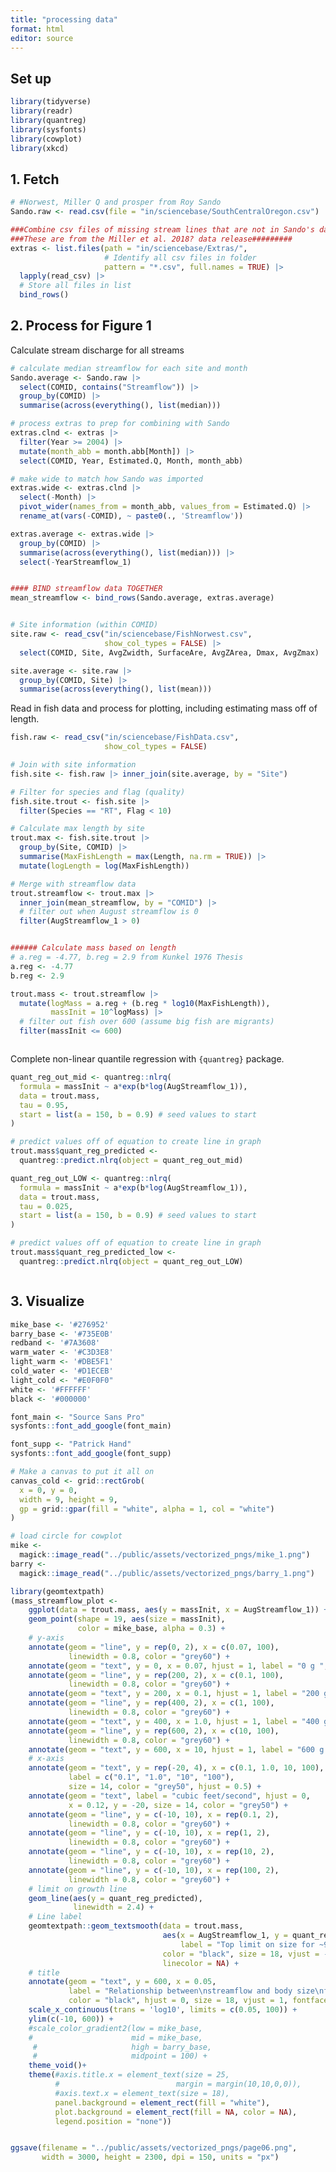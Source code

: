 ```yaml
---
title: "processing data"
format: html
editor: source
---
```


## Set up

```r

library(tidyverse)
library(readr)
library(quantreg)
library(sysfonts)
library(cowplot)
library(xkcd)

```

## 1. Fetch


```r
# #Norwest, Miller Q and prosper from Roy Sando
Sando.raw <- read.csv(file = "in/sciencebase/SouthCentralOregon.csv") 

###Combine csv files of missing stream lines that are not in Sando's data release#########
###These are from the Miller et al. 2018? data release#########
extras <- list.files(path = "in/sciencebase/Extras/", 
                     # Identify all csv files in folder
                     pattern = "*.csv", full.names = TRUE) |>
  lapply(read_csv) |>                                            
  # Store all files in list
  bind_rows()

```

## 2. Process for Figure 1

Calculate stream discharge for all streams

```r
# calculate median streamflow for each site and month
Sando.average <- Sando.raw |>
  select(COMID, contains("Streamflow")) |>
  group_by(COMID) |>
  summarise(across(everything(), list(median)))

# process extras to prep for combining with Sando
extras.clnd <- extras |> 
  filter(Year >= 2004) |>
  mutate(month_abb = month.abb[Month]) |>
  select(COMID, Year, Estimated.Q, Month, month_abb)

# make wide to match how Sando was imported
extras.wide <- extras.clnd |>
  select(-Month) |> 
  pivot_wider(names_from = month_abb, values_from = Estimated.Q) |>
  rename_at(vars(-COMID), ~ paste0(., 'Streamflow'))

extras.average <- extras.wide |>
  group_by(COMID) |>
  summarise(across(everything(), list(median))) |>
  select(-YearStreamflow_1)


#### BIND streamflow data TOGETHER
mean_streamflow <- bind_rows(Sando.average, extras.average)


# Site information (within COMID)
site.raw <- read_csv("in/sciencebase/FishNorwest.csv",
                     show_col_types = FALSE) |>
  select(COMID, Site, AvgZwidth, SurfaceAre, AvgZArea, Dmax, AvgZmax)

site.average <- site.raw |>
  group_by(COMID, Site) |>
  summarise(across(everything(), list(mean)))

```

Read in fish data and process for plotting, including estimating mass off of length.

```r
fish.raw <- read_csv("in/sciencebase/FishData.csv",
                     show_col_types = FALSE)

# Join with site information
fish.site <- fish.raw |> inner_join(site.average, by = "Site")

# Filter for species and flag (quality)
fish.site.trout <- fish.site |>
  filter(Species == "RT", Flag < 10)

# Calculate max length by site
trout.max <- fish.site.trout |> 
  group_by(Site, COMID) |>
  summarise(MaxFishLength = max(Length, na.rm = TRUE)) |>
  mutate(logLength = log(MaxFishLength)) 

# Merge with streamflow data
trout.streamflow <- trout.max |>
  inner_join(mean_streamflow, by = "COMID") |>
  # filter out when August streamflow is 0
  filter(AugStreamflow_1 > 0)


###### Calculate mass based on length
# a.reg = -4.77, b.reg = 2.9 from Kunkel 1976 Thesis
a.reg <- -4.77
b.reg <- 2.9

trout.mass <- trout.streamflow |>
  mutate(logMass = a.reg + (b.reg * log10(MaxFishLength)),
         massInit = 10^logMass) |>
  # filter out fish over 600 (assume big fish are migrants)
  filter(massInit <= 600)



```

Complete non-linear quantile regression with `{quantreg}` package.

```r
quant_reg_out_mid <- quantreg::nlrq(
  formula = massInit ~ a*exp(b*log(AugStreamflow_1)),
  data = trout.mass,
  tau = 0.95,
  start = list(a = 150, b = 0.9) # seed values to start
)

# predict values off of equation to create line in graph
trout.mass$quant_reg_predicted <- 
  quantreg::predict.nlrq(object = quant_reg_out_mid)

quant_reg_out_LOW <- quantreg::nlrq(
  formula = massInit ~ a*exp(b*log(AugStreamflow_1)),
  data = trout.mass,
  tau = 0.025,
  start = list(a = 150, b = 0.9) # seed values to start
)

# predict values off of equation to create line in graph
trout.mass$quant_reg_predicted_low <- 
  quantreg::predict.nlrq(object = quant_reg_out_LOW)



```


## 3. Visualize
```r
mike_base <- '#276952'
barry_base <- '#735E0B'
redband <- '#7A3608'
warm_water <- '#C3D3E8'
light_warm <- '#DBE5F1'
cold_water <- '#D1ECEB'
light_cold <- "#E0F0F0"
white <- '#FFFFFF'
black <- '#000000'

font_main <- "Source Sans Pro"
sysfonts::font_add_google(font_main)

font_supp <- "Patrick Hand"
sysfonts::font_add_google(font_supp)

# Make a canvas to put it all on
canvas_cold <- grid::rectGrob(
  x = 0, y = 0, 
  width = 9, height = 9,
  gp = grid::gpar(fill = "white", alpha = 1, col = "white")
)

# load circle for cowplot
mike <- 
  magick::image_read("../public/assets/vectorized_pngs/mike_1.png")
barry <-
  magick::image_read("../public/assets/vectorized_pngs/barry_1.png")
```



```r
library(geomtextpath)
(mass_streamflow_plot <-
    ggplot(data = trout.mass, aes(y = massInit, x = AugStreamflow_1)) +
    geom_point(shape = 19, aes(size = massInit), 
               color = mike_base, alpha = 0.3) + 
    # y-axis
    annotate(geom = "line", y = rep(0, 2), x = c(0.07, 100),
             linewidth = 0.8, color = "grey60") +
    annotate(geom = "text", y = 0, x = 0.07, hjust = 1, label = "0 g ", size = 14, color = "grey50") +
    annotate(geom = "line", y = rep(200, 2), x = c(0.1, 100),
             linewidth = 0.8, color = "grey60") +
    annotate(geom = "text", y = 200, x = 0.1, hjust = 1, label = "200 g ", size = 14, color = "grey50") +
    annotate(geom = "line", y = rep(400, 2), x = c(1, 100),
             linewidth = 0.8, color = "grey60") +
    annotate(geom = "text", y = 400, x = 1.0, hjust = 1, label = "400 g ", size = 14, color = "grey50") +
    annotate(geom = "line", y = rep(600, 2), x = c(10, 100),
             linewidth = 0.8, color = "grey60") +
    annotate(geom = "text", y = 600, x = 10, hjust = 1, label = "600 g ", size = 14, color = "grey50") +
    # x-axis 
    annotate(geom = "text", y = rep(-20, 4), x = c(0.1, 1.0, 10, 100), 
             label = c("0.1", "1.0", "10", "100"), 
             size = 14, color = "grey50", hjust = 0.5) +
    annotate(geom = "text", label = "cubic feet/second", hjust = 0, 
             x = 0.12, y = -20, size = 14, color = "grey50") +
    annotate(geom = "line", y = c(-10, 10), x = rep(0.1, 2),
             linewidth = 0.8, color = "grey60") +
    annotate(geom = "line", y = c(-10, 10), x = rep(1, 2),
             linewidth = 0.8, color = "grey60") +
    annotate(geom = "line", y = c(-10, 10), x = rep(10, 2),
             linewidth = 0.8, color = "grey60") +
    annotate(geom = "line", y = c(-10, 10), x = rep(100, 2),
             linewidth = 0.8, color = "grey60") +
    # limit on growth line
    geom_line(aes(y = quant_reg_predicted),
              linewidth = 2.4) +  
    # Line label
    geomtextpath::geom_textsmooth(data = trout.mass, 
                                  aes(x = AugStreamflow_1, y = quant_reg_predicted, 
                                      label = "Top limit on size for ~95% of Redband Trout"),
                                  color = "black", size = 18, vjust = -.2, hjust = 0.4,
                                  linecolor = NA) +
    # title
    annotate(geom = "text", y = 600, x = 0.05,
             label = "Relationship between\nstreamflow and body size\nfor Redband Trout",
             color = "black", hjust = 0, size = 18, vjust = 1, fontface = "bold") +
    scale_x_continuous(trans = 'log10', limits = c(0.05, 100)) +
    ylim(c(-10, 600)) +
    #scale_color_gradient2(low = mike_base,
    #                      mid = mike_base,
     #                     high = barry_base,
     #                     midpoint = 100) +
    theme_void()+
    theme(#axis.title.x = element_text(size = 25,
          #                          margin = margin(10,10,0,0)),
          #axis.text.x = element_text(size = 18),
          panel.background = element_rect(fill = "white"),
          plot.background = element_rect(fill = NA, color = NA),
          legend.position = "none")) 


ggsave(filename = "../public/assets/vectorized_pngs/page06.png", 
       width = 3000, height = 2300, dpi = 150, units = "px")

```